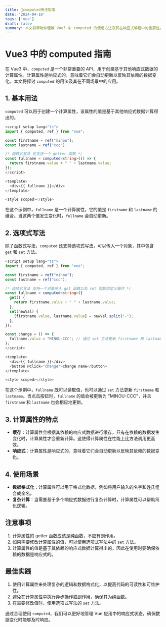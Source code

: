 ```yaml
---
title: 🚀computed用法指南
date: '2024-04-10'
tags: ['vue']
draft: false
summary: 本文将帮助你理解 Vue3 中 computed 的使用方法及其在响应式编程中的重要性。
---
```


# Vue3 中的 computed 指南

在 Vue3 中，`computed` 是一个非常重要的 API，用于创建基于其他响应式数据的计算属性。计算属性是响应式的，意味着它们会自动更新以反映其依赖的数据变化。本文将探讨 `computed` 的用法及其在不同场景中的应用。

## 1. 基本用法

`computed` 可以用于创建一个计算属性，该属性的值是基于其他响应式数据计算得出的。

```typescript
<script setup lang="ts">
import { computed, ref } from "vue";

const firstname = ref("minou");
const lastname = ref("ccc");

/* 函数式写法 仅支持一个 getter 函数 */
const fullname = computed<string>(() => {
  return firstname.value + " " + lastname.value;
});
</script>

<template>
  <div>{{ fullname }}</div>
</template>

<style scoped></style>
```

在这个示例中，`fullname` 是一个计算属性，它的值是 `firstname` 和 `lastname` 的组合。当这两个值发生变化时，`fullname` 会自动更新。

## 2. 选项式写法

除了函数式写法，`computed` 还支持选项式写法，可以传入一个对象，其中包含 `get` 和 `set` 方法。

```typescript
<script setup lang="ts">
import { computed, ref } from "vue";

const firstname = ref("minou");
const lastname = ref("ccc");

/* 选项式写法 支持一个对象传入 get 函数以及 set 函数自定义操作 */
const fullname = computed<string>({
  get() {
    return firstname.value + " " + lastname.value;
  },
  set(newVal) {
    [firstname.value, lastname.value] = newVal.split("-");
  },
});

const change = () => {
  fullname.value = "MINOU-CCC"; // 通过 set 方法更新 firstname 和 lastname
};
</script>

<template>
  <div>{{ fullname }}</div>
  <button @click="change">change name</button>
</template>

<style scoped></style>
```

在这个示例中，`fullname` 既可以读取值，也可以通过 `set` 方法更新 `firstname` 和 `lastname`。当点击按钮时，`fullname` 的值会被更新为 "MINOU-CCC"，并且 `firstname` 和 `lastname` 也会相应地更新。

## 3. 计算属性的特点

- **缓存**：计算属性会根据其依赖的响应式数据进行缓存，只有在依赖的数据发生变化时，计算属性才会重新计算。这使得计算属性在性能上比方法调用更高效。
- **响应式**：计算属性是响应式的，意味着它们会自动更新以反映其依赖的数据变化。

## 4. 使用场景

- **数据格式化**：计算属性可以用于格式化数据，例如将用户输入的名字和姓氏组合成全名。
- **复杂计算**：当需要基于多个响应式数据进行复杂计算时，计算属性可以帮助简化逻辑。

## 注意事项

1. 计算属性的 getter 函数应该是纯函数，不应有副作用。
2. 如果需要修改计算属性的值，可以使用选项式写法中的 `set` 方法。
3. 计算属性的值是基于其依赖的响应式数据计算得出的，因此在使用时要确保依赖的数据是响应式的。

## 最佳实践

1. 使用计算属性来处理复杂的逻辑和数据格式化，以提高代码的可读性和可维护性。
2. 避免在计算属性中执行异步操作或副作用，确保其为纯函数。
3. 在需要修改值时，使用选项式写法的 `set` 方法。

通过合理使用 `computed`，我们可以更好地管理 Vue 应用中的响应式状态，确保数据变化时能够及时响应。
